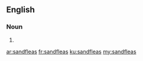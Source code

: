 {{also|sand fleas}}
==English==

===Noun===
{{head|en|noun plural form}}

# {{plural of|sandflea|lang=en}}

[[ar:sandfleas]]
[[fr:sandfleas]]
[[ku:sandfleas]]
[[my:sandfleas]]